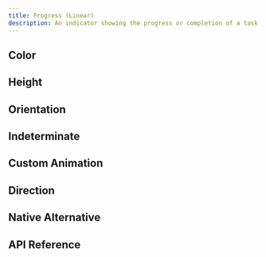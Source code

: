 ```yaml
---
title: Progress (Linear)
description: An indicator showing the progress or completion of a task.
---
```


















<Framework id="react">
	<Preview framework="react" files={{ 'app.tsx': DefaultReactRaw }} client:visible>
		<DefaultReact client:visible />
	</Preview>
</Framework>
<Framework id="svelte">
	<Preview framework="svelte" files={{ 'app.svelte': DefaultSvelteRaw }} client:visible>
		<DefaultSvelte client:visible />
	</Preview>
</Framework>

## Color

<Framework id="react">
	<Preview framework="react" files={{ 'app.tsx': ColorReactRaw }} client:visible>
		<ColorReact client:visible />
	</Preview>
</Framework>
<Framework id="svelte">
	<Preview framework="svelte" files={{ 'app.svelte': ColorSvelteRaw }} client:visible>
		<ColorSvelte client:visible />
	</Preview>
</Framework>

## Height

<Framework id="react">
	<Preview framework="react" files={{ 'app.tsx': HeightReactRaw }} client:visible>
		<HeightReact client:visible />
	</Preview>
</Framework>
<Framework id="svelte">
	<Preview framework="svelte" files={{ 'app.svelte': HeightSvelteRaw }} client:visible>
		<HeightSvelte client:visible />
	</Preview>
</Framework>

## Orientation

<Framework id="react">
	<Preview framework="react" files={{ 'app.tsx': OrientationReactRaw }} client:visible>
		<OrientationReact client:visible />
	</Preview>
</Framework>
<Framework id="svelte">
	<Preview framework="svelte" files={{ 'app.svelte': OrientationSvelteRaw }} client:visible>
		<OrientationSvelte client:visible />
	</Preview>
</Framework>

## Indeterminate

<Framework id="react">
	<Preview framework="react" files={{ 'app.tsx': IndeterminateReactRaw }} client:visible>
		<IndeterminateReact client:visible />
	</Preview>
</Framework>
<Framework id="svelte">
	<Preview framework="svelte" files={{ 'app.svelte': IndeterminateSvelteRaw }} client:visible>
		<IndeterminateSvelte client:visible />
	</Preview>
</Framework>

## Custom Animation

<Framework id="react">
	<Preview framework="react" files={{ 'app.tsx': CustomAnimationReactRaw }} client:visible>
		<CustomAnimationReact client:visible />
	</Preview>
</Framework>
<Framework id="svelte">
	<Preview framework="svelte" files={{ 'app.svelte': CustomAnimationSvelteRaw }} client:visible>
		<CustomAnimationSvelte client:visible />
	</Preview>
</Framework>

## Direction

<Framework id="react">
	<Preview framework="react" files={{ 'app.tsx': DirReactRaw }} client:visible>
		<DirReact client:visible />
	</Preview>
</Framework>
<Framework id="svelte">
	<Preview framework="svelte" files={{ 'app.svelte': DirSvelteRaw }} client:visible>
		<DirSvelte client:visible />
	</Preview>
</Framework>

## Native Alternative

<Framework id="react">
	<Preview framework="react" files={{ 'app.tsx': NativeReactRaw }} client:visible>
		<NativeReact client:visible />
	</Preview>
</Framework>
<Framework id="svelte">
	<Preview framework="svelte" files={{ 'app.svelte': NativeSvelteRaw }} client:visible>
		<NativeSvelte client:visible />
	</Preview>
</Framework>

## API Reference

<ApiTable component="progress" />
